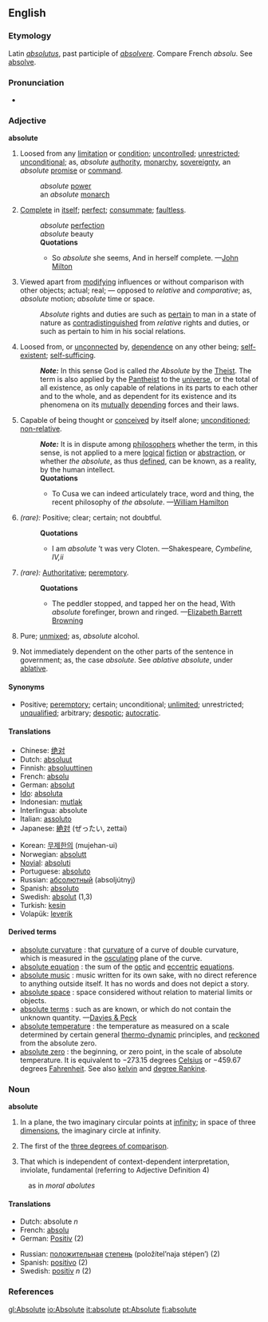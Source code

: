 ==English==
===Etymology===
Latin ''[[absolutus]]'', past participle of ''[[absolvere]]''. Compare French ''absolu''. See [[absolve]].

===Pronunciation===
*{{IPA|/ˈæbsəˌluːt, ˌæbsəˈluːt/}}

=== Adjective ===
'''absolute'''
# Loosed from any [[limitation]] or [[condition]]; [[uncontrolled]]; [[unrestricted]]; [[unconditional]]; as, ''absolute'' [[authority]], [[monarchy]], [[sovereignty]], an ''absolute'' [[promise]] or [[command]].
#: ''absolute'' [[power]]
#: an ''absolute'' [[monarch]]
# [[complete|Complete]] in [[itself]]; [[perfect]]; [[consummate]]; [[faultless]].
#: ''absolute'' [[perfection]]
#: ''absolute'' beauty
#:'''Quotations'''
#:*So ''absolute'' she seems, And in herself complete. —[[w:John Milton|John Milton]]
#Viewed apart from [[modifying]] influences or without comparison with other objects; actual; real; — opposed to ''relative'' and ''comparative''; as, ''absolute'' motion; ''absolute'' time or space.
#:''Absolute'' rights and duties are such as [[pertain]] to man in a state of nature as [[contradistinguished]] from ''relative'' rights and duties, or such as pertain to him in his social relations.
#Loosed from, or [[unconnected]] by, [[dependence]] on any other being; [[self-existent]]; [[self-sufficing]].
#:'''''Note:''''' In this sense God is called ''the Absolute'' by the [[Theist]]. The term is also applied by the [[Pantheist]] to the [[universe]], or the total of all existence, as only capable of relations in its parts to each other and to the whole, and as dependent for its existence and its phenomena on its [[mutual]]ly [[depending]] forces and their laws.
#Capable of being thought or [[conceived]] by itself alone; [[unconditioned]]; [[non-relative]].
#:'''''Note:''''' It is in dispute among [[philosopher]]s whether the term, in this sense, is not applied to a mere [[logical]] [[fiction]] or [[abstraction]], or whether ''the absolute'', as thus [[defined]], can be known, as a reality, by the human intellect.
#:'''Quotations'''
#:*To Cusa we can indeed articulately trace, word and thing, the recent philosophy of ''the absolute''. —[[w:William Hamilton|William Hamilton]]
#''(rare):'' Positive; clear; certain; not doubtful.
#:'''Quotations'''
#:*I am ''absolute'' ’t was very Cloten. —Shakespeare, ''Cymbeline, IV,ii'' 
#''(rare):'' [[Authoritative]]; [[peremptory]].
#:'''Quotations'''
#:*The peddler stopped, and tapped her on the head, With ''absolute'' forefinger, brown and ringed. —[[w:Elizabeth Barrett Browning|Elizabeth Barrett Browning]]
#{{Chemistry}} Pure; [[unmixed]]; as, ''absolute'' alcohol.
#{{Grammar}} Not immediately dependent on the other parts of the sentence in government; as, the case ''absolute''. See ''ablative absolute'', under [[ablative]].

====Synonyms====
*Positive; [[peremptory]]; certain; unconditional; [[unlimited]]; unrestricted; [[unqualified]]; arbitrary; [[despotic]]; [[autocratic]].

====Translations====
{{top}}
*Chinese: [[绝对]]
*Dutch: [[absoluut]]
*Finnish: [[absoluuttinen]]
*French: [[absolu]]
*German: [[absolut]]
*[[Ido]]: [[absoluta]]
*Indonesian: [[mutlak]]
*Interlingua: absolute
*Italian: [[assoluto]]
*Japanese: [[絶対]] (ぜったい, zettai)
{{mid}}
*Korean: [[무제한의]] (mujehan-ui)
*Norwegian: [[absolutt]]
*[[Novial]]: [[absoluti]]
*Portuguese: [[absoluto]]
*Russian: [[абсолютный]] (absoljútnyj)
*Spanish: [[absoluto]]
*Swedish: [[absolut]] (1,3)
*Turkish: [[kesin]]
*Volapük: [[leverik]]
{{bottom}}

====Derived terms====
*[[absolute curvature]] {{Geometry}}: that [[curvature]] of a curve of double curvature, which is measured in the [[osculating]] plane of the curve.
*[[absolute equation]] {{Astronomy}}: the sum of the [[optic]] and [[eccentric]] [[equations]].
*[[absolute music]] {{Music}}: music written for its own sake, with no direct reference to anything outside itself. It has no words and does not depict a story.
*[[absolute space]] {{Physics}}: space considered without relation to material limits or objects.
*[[absolute terms]] {{Algebra}}: such as are known, or which do not contain the unknown quantity. —[[Davies & Peck]]
*[[absolute temperature]] {{Physics}}: the temperature as measured on a scale determined by certain general [[thermo-dynamic]] principles, and [[reckoned]] from the absolute zero.
*[[absolute zero]] {{Physics}}: the beginning, or zero point, in the scale of absolute temperature. It is equivalent to &minus;273.15 degrees [[Celsius]] or &minus;459.67 degrees [[Fahrenheit]]. See also [[kelvin]] and [[degree Rankine]].

===Noun===
'''absolute'''
#{{Geometry}} In a plane, the two imaginary circular points at [[infinity]]; in space of three [[dimensions]], the imaginary circle at infinity.
#{{Grammar}} The first of the [[three degrees of comparison]].
# That which is independent of context-dependent interpretation, inviolate, fundamental (referring to Adjective Definition 4)
:as in ''moral abolutes''

====Translations====	 
{{top}}
*Dutch: absolute ''n''	 
*French: [[absolu]] {{m}}
*German: [[Positiv]] {{m}} (2)
{{mid}}
*Russian: [[положительный|положительная]] [[степень]] (položítel’naja stépen’) {{f}} (2)
*Spanish: [[positivo]] {{m}} (2)
*Swedish: [[positiv]] ''n'' (2)
{{bottom}}

===References===
{{R:Webster 1913}}

[[gl:Absolute]]
[[io:Absolute]]
[[it:absolute]]
[[pt:Absolute]]
[[fi:absolute]]